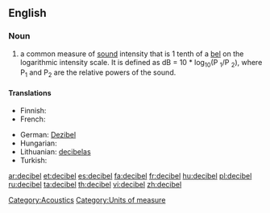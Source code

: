 {{wikipedia}}
==English==

===Noun===
{{en-noun}}

# a common measure of [[sound]] intensity that is 1 tenth of a [[bel]] on the logarithmic intensity scale.  It is defined as dB = 10 * log<sub>10</sub>(P <sub>1</sub>/P <sub>2</sub>), where P<sub>1</sub> and P<sub>2</sub> are the relative powers of the sound.

====Translations====
{{trans-top|a common measure of sound intensity}}
* Finnish: {{t+|fi|desibeli}}
* French: {{t+|fr|décibel|m}}
{{trans-mid}}
* German: [[Dezibel]] {{n}}
* Hungarian: {{t+|hu|decibel}}
* Lithuanian: [[decibelas]] {{m}}
* Turkish: {{t|tr|desibel}}
{{trans-bottom}}

[[Category:Acoustics]]
[[Category:Units of measure]]

[[ar:decibel]]
[[et:decibel]]
[[es:decibel]]
[[fa:decibel]]
[[fr:decibel]]
[[hu:decibel]]
[[pl:decibel]]
[[ru:decibel]]
[[ta:decibel]]
[[th:decibel]]
[[vi:decibel]]
[[zh:decibel]]